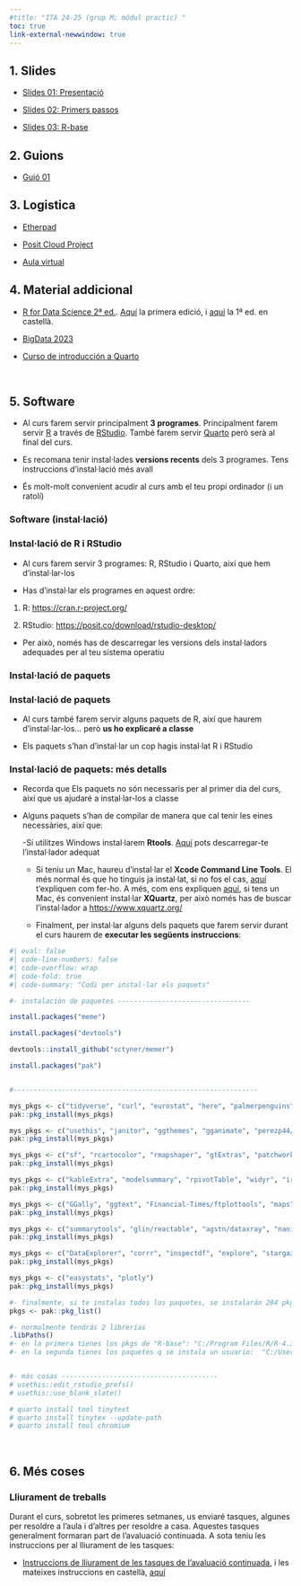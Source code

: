 ```yaml
---
#title: "ITA 24-25 (grup M; módul practic) "
toc: true
link-external-newwindow: true
---
```



## 1. Slides

- [Slides 01: Presentació](./slides/00_presentacion_val.html){target="_blank"}

- [Slides 02: Primers passos](./slides/01_primeros-pasos_val.html){target="_blank"}

- [Slides 03: R-base](./slides/slides_03_R-base-01_val.html){target="_blank"}



## 2. Guions

- [Guió 01](./guiones/guion_01_ITA.zip){target="_blank"}


## 3. Logistica

- [Etherpad](https://etherpad.wikimedia.org/p/curso_intro_DS_UV){target="_blank"}

- [Posit Cloud Project](https://posit.cloud/content/8706947)

- [Aula virtual](https://aulavirtual.uv.es/course/view.php?id=84280){target="_blank"}



## 4. Material addicional

- [R for Data Science 2ª ed.](https://r4ds.hadley.nz/). [Aquí](https://r4ds.had.co.nz/){target="_blank"} la primera edició, i [aquí](https://es.r4ds.hadley.nz/){target="_blank"} la 1ª ed. en castellà.


- [BigData 2023](https://perezp44.github.io/intro-ds-23-24-web/){target="_blank"}

- [Curso de introducción a Quarto](https://perezp44.github.io/intro.to.quarto.2024/){target="_blank"}



<br>

## 5. Software

::: {.callout-note appearance="minimal" icon="false"}

- Al curs farem servir principalment **3 programes**. Principalment farem servir [R](https://cran.r-project.org/){target="_blank"} a través de [RStudio](https://www.rstudio.com/products/rstudio/download/# download){target="_blank"}. També farem servir [Quarto](https://quarto.org/) però serà al final del curs.

- Es recomana tenir instal·lades **versions recents** dels 3 programes. Tens instruccions d'instal·lació més avall

- És molt-molt convenient acudir al curs amb el teu propi ordinador (i un ratolí)
:::


### Software (instal·lació)

::: {.callout-important collapse="false" appearance="default" icon="false"}
### Instal·lació de R i RStudio

- Al curs farem servir 3 programes: R, RStudio i Quarto, així que hem d'instal·lar-los

- Has d'instal·lar els programes en aquest ordre:

 1. R: <https://cran.r-project.org/>{target="_blank"}

 2. RStudio: <https://posit.co/download/rstudio-desktop/>{target="_blank"}


- Per això, només has de descarregar les versions dels instal·ladors adequades per al teu sistema operatiu
:::


### Instal·lació de paquets


::: {.callout-important collapse="true" appearance="default" icon="false"}
### Instal·lació de paquets

- Al curs també farem servir alguns paquets de R, així que haurem d'instal·lar-los... però **us ho explicaré a classe**

- Els paquets s'han d'instal·lar un cop hagis instal·lat R i RStudio
:::




::: {.callout-important collapse="true" appearance="default" icon="false"}
### Instal·lació de paquets: més detalls

- Recorda que Els paquets no són necessaris per al primer dia del curs, així que us ajudaré a instal·lar-los a classe

- Alguns paquets s'han de compilar de manera que cal tenir les eines necessàries, així que:

    -Si utilitzes Windows instal·larem **Rtools**. [Aquí](https://cran.r-project.org/bin/windows/Rtools/) pots descarregar-te l'instal·lador adequat
    
    - Si teniu un Mac, haureu d'instal·lar el **Xcode Command Line Tools**. El més normal és que ho tinguis ja instal·lat, si no fos el cas, [aquí](https://www.makeuseof.com/install-xcode-command-line-tools/) t'expliquen com fer-ho. A més, com ens expliquen [aquí](https://psyteachr.github.io/msc-data-skills/installingr.html), si tens un Mac, és convenient instal·lar **XQuartz**, per això només has de buscar l'instal·lador a <https://www.xquartz.org/>

  - Finalment, per instal·lar alguns dels paquets que farem servir durant el curs haurem de **executar les següents instruccions**:
  
  
```r
#| eval: false
#| code-line-numbers: false
#| code-overflow: wrap
#| code-fold: true
#| code-summary: "Codi per instal·lar els paquets"

#- instalación de paquetes ---------------------------------

install.packages("meme")

install.packages("devtools")

devtools::install_github("sctyner/memer")

install.packages("pak")


#-------------------------------------------------------------

mys_pkgs <- c("tidyverse", "curl", "eurostat", "here", "palmerpenguins", "quantmod", "rio", "gt", "DT", "gapminder", "markdown")
pak::pkg_install(mys_pkgs)   

mys_pkgs <- c("usethis", "janitor", "ggthemes", "gganimate", "perezp44/pjpv.curso.R.2022", "sjPlot")
pak::pkg_install(mys_pkgs)   

mys_pkgs <- c("sf", "rcartocolor", "rmapshaper", "gtExtras", "patchwork", "magick")
pak::pkg_install(mys_pkgs)   

mys_pkgs <- c("kableExtra", "modelsummary", "rpivotTable", "widyr", "irlba", "tmap")
pak::pkg_install(mys_pkgs)

mys_pkgs <- c("GGally", "ggtext", "Financial-Times/ftplottools", "maps")
pak::pkg_install(mys_pkgs)  

mys_pkgs <- c("summarytools", "glin/reactable", "agstn/dataxray", "naniar")
pak::pkg_install(mys_pkgs)  

mys_pkgs <- c("DataExplorer", "corrr", "inspectdf", "explore", "stargazer", "apaTables")
pak::pkg_install(mys_pkgs)   

mys_pkgs <- c("easystats", "plotly")
pak::pkg_install(mys_pkgs)

#- finalmente, si te instalas todos los paquetes, se instalarán 284 pkg's aprox. (q ocupan 842 MB aprox.)
pkgs <- pak::pkg_list()

#- normalmente tendrás 2 librerías
.libPaths()
#- en la primera tienes los pkgs de "R-base": "C:/Program Files/R/R-4.3.0/library"   
#- en la segunda tienes los paquetes q se instala un usuario:  "C:/Users/Usuario/AppData/Local/R/win-library/4.3" 


#- más cosas ---------------------------------------
# usethis::edit_rstudio_prefs()
# usethis::use_blank_slate() 

# quarto install tool tinytext
# quarto install tinytex --update-path
# quarto install tool chromium
```

:::



<br>

## 6. Més coses

### Lliurament de treballs

Durant el curs, sobretot les primeres setmanes, us enviaré tasques, algunes per resoldre a l'aula i d'altres per resoldre a casa. Aquestes tasques generalment formaran part de l'avaluació continuada. A sota teniu les instruccions per al lliurament de les tasques:

- [Instruccions de lliurament de les tasques de l'avaluació continuada](./mas-cosas/04_como-entregar-las-tareas-uploader_val.html){target="_blank"}, i les mateixes instruccions en castellà, [aquí](./mas-cosas/04_como-entregar-las-tareas-uploader.html){target="_blank"}

<br><br>

